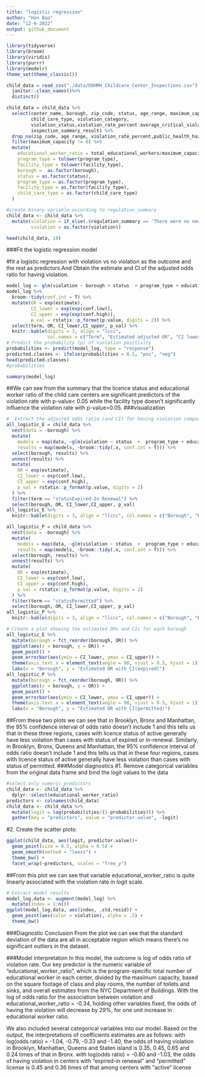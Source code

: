 ```yaml
---
title: "logistic regression"
author: "Han Bao"
date: "12-9-2022"
output: github_document
---
```


```r
library(tidyverse)
library(broom)
library(viridis)
library(purrr)
library(modelr)
theme_set(theme_classic())
```

```r
child_data = read_csv("./data/DOHMH_Childcare_Center_Inspections.csv") %>%
  janitor::clean_names()%>%
  distinct()
```
```r
child_data = child_data %>% 
  select(center_name, borough, zip_code, status, age_range, maximum_capacity,program_type, facility_type, 
         child_care_type, violation_category,
         violation_status,violation_rate_percent:average_critical_violation_rate,regulation_summary,
         inspection_summary_result) %>%
  drop_na(zip_code, age_range, violation_rate_percent,public_health_hazard_violation_rate, critical_violation_rate) %>% 
  filter(maximum_capacity != 0) %>% 
  mutate(
    educational_worker_ratio = total_educational_workers/maximum_capacity,
    program_type = tolower(program_type),
    facility_type = tolower(facility_type),
    borough =  as.factor(borough),
    status = as.factor(status),
    program_type = as.factor(program_type),
    facility_type = as.factor(facility_type),
    child_care_type = as.factor(child_care_type)
  )
```

```r
#create binary variable according to regulation_summary
child_data <- child_data %>%
  mutate(violation = if_else(.$regulation_summary == 'There were no new violations observed at the time of this inspection/visit.','0','1'),
         violation = as.factor(violation))

```
```r
head(child_data, 10)
```

###Fit the logistic regression model

#fit a logistic regression with violation vs no violation as the outcome and the rest as predictors.And Obtain the estimate and CI of the adjusted odds ratio for having violation.


```r
model_log <- glm(violation ~ borough + status  + program_type + educational_worker_ratio,data = child_data,family = binomial(link=logit))
model_log %>%
  broom::tidy(conf.int = T) %>% 
  mutate(OR = exp(estimate),
         CI_lower = exp(exp(conf.low)),
         CI_upper = exp(exp(conf.high)),
         p_val = rstatix::p_format(p.value, digits = 2)) %>% 
  select(term, OR, CI_lower,CI_upper, p_val) %>% 
  knitr::kable(digits = 3, align = "lccc", 
               col.names = c("Term", "Estimated adjusted OR", "CI lower bound", "CI upper bound", "p-value"))
# Predict the probability (p) of violation positivity
probabilities <- predict(model_log, type = "response")
predicted.classes <- ifelse(probabilities > 0.5, "pos", "neg")
head(predicted.classes)
#probabilities
```
```r
summary(model_log)
```

##We can see from the summary that the licence status and educational worker ratio of the child care centers are significant predictors of the violation rate with p-value< 0.05 while the facility type doesn't significantly influence the violation rate with p-value>0.05.
###visualization
```r
#  Extract the adjusted odds ratio (and CI) for having violation comparing licence type of "active" against "Expired-in renewal" from all the boroughs.
all_logistic_E = child_data %>% 
  nest(data = -borough) %>% 
  mutate(
    models = map(data, ~glm(violation ~ status  +  program_type + educational_worker_ratio, data = ., family = binomial(link = "logit"))),
    results = map(models, ~broom::tidy(.x, conf.int = T))) %>% 
  select(borough, results) %>% 
  unnest(results) %>% 
  mutate(
    OR = exp(estimate),
    CI_lower = exp(conf.low),
    CI_upper = exp(conf.high),
    p_val = rstatix::p_format(p.value, digits = 2)
  ) %>% 
  filter(term == "statusExpired-In Renewal") %>% 
  select(borough, OR, CI_lower,CI_upper, p_val) 
all_logistic_E %>% 
  knitr::kable(digits = 3, align = "llccc", col.names = c("Borough", "Estimated adjusted OR", "CI lower bound", "CI upper bound", "p-value"))

all_logistic_P = child_data %>% 
  nest(data = -borough) %>% 
  mutate(
    models = map(data, ~glm(violation ~ status  +  program_type + educational_worker_ratio, data = ., family = binomial(link = "logit"))),
    results = map(models, ~broom::tidy(.x, conf.int = T))) %>% 
  select(borough, results) %>% 
  unnest(results) %>% 
  mutate(
    OR = exp(estimate),
    CI_lower = exp(conf.low),
    CI_upper = exp(conf.high),
    p_val = rstatix::p_format(p.value, digits = 2)
  ) %>% 
  filter(term == "statusPermitted") %>% 
  select(borough, OR, CI_lower,CI_upper, p_val) 
all_logistic_P %>% 
  knitr::kable(digits = 3, align = "llccc", col.names = c("Borough", "Estimated adjusted OR", "CI lower bound", "CI upper bound", "p-value"))
```
```r
# Create a plot showing the estimated ORs and CIs for each borough
all_logistic_E %>% 
  mutate(borough = fct_reorder(borough, OR)) %>%
  ggplot(aes(x = borough, y = OR)) +
  geom_point() +
  geom_errorbar(aes(ymin = CI_lower, ymax = CI_upper)) +
  theme(axis.text.x = element_text(angle = 90, vjust = 0.5, hjust = 1)) +
  labs(x = "Borough", y = "Estimated OR with CI(expired)")
all_logistic_P %>% 
  mutate(borough = fct_reorder(borough, OR)) %>%
  ggplot(aes(x = borough, y = OR)) +
  geom_point() +
  geom_errorbar(aes(ymin = CI_lower, ymax = CI_upper)) +
  theme(axis.text.x = element_text(angle = 90, vjust = 0.5, hjust = 1)) +
  labs(x = "Borough", y = "Estimated OR with CI(permitted)")
```


##From these two plots we can see that in Brooklyn, Bronx and Manhattan, the 95% confidence interval of odds ratio doesn't include 1 and this tells us that in these three regions, cases with licence status of active generally have less violation than cases with status of expired or in-renewal. Similarly, in Brooklyn, Bronx, Queens and Manhattan, the 95% confidence interval of odds ratio doesn't include 1 and this tells us that in these four regions, cases with licence status of active generally have less violation than cases with status of permitted.
###Model diagnostics
#1. Remove categorical variables from the original data frame and bind the logit values to the data
```r
#select only numeric predictors
child_data <- child_data %>%
  dplyr::select(educational_worker_ratio) 
predictors <- colnames(child_data)
child_data <- child_data %>%
  mutate(logit = log(probabilities/(1-probabilities))) %>%
  gather(key = "predictors", value = "predictor.value", -logit)
```
#2. Create the scatter plots:
```r
ggplot(child_data, aes(logit, predictor.value))+
  geom_point(size = 0.5, alpha = 0.5) +
  geom_smooth(method = "loess") + 
  theme_bw() + 
  facet_wrap(~predictors, scales = "free_y")
```

##From this plot we can see that variable educational_worker_ratio is quite linearly associated with the violation rate in logit scale.
```r
# Extract model results
model_log.data <- augment(model_log) %>% 
  mutate(index = 1:n()) 
ggplot(model_log.data, aes(index, .std.resid)) + 
  geom_point(aes(color = violation), alpha = .5) +
  theme_bw()
```


###Diagnostic Conclusion
From the plot we can see that the standard deviation of the data are all in acceptable region which means there's no significant outliers in the dataset.

###Model interpretation
In this model, the outcome is log of odds ratio of violation rate. Our key predictor is the numeric variable of "educational_worker_ratio", which is the program-specific total number of educational worker in each center,  divided by the maximum capacity, based on the square footage of class and play rooms, the number of toilets and sinks, and overall estimates from the NYC Department of Buildings. With the log of odds ratio for the association between violation and educational_worker_ratio = -0.34, holding other variables fixed, the odds of having the violation will decrease by 29%, for one unit increase in educational worker ratio.

We also included several categorical variables into our model. Based on the output, the interpretations of coefficients estimates are as follows:
with log(odds ratio) =  -1.04, -0.79, -0.33 and -1.40, the odds of having violation in Brooklyn, Manhattan, Queens and Staten island is 0.35, 0.45, 0.65 and 0.24 times of that in Bronx.
with log(odds ratio) = -0.80 and -1.03, the odds of having violation in centers with "expired-in renewal" and "permitted" license is  0.45 and 0.36 times of that among centers with "active" license































